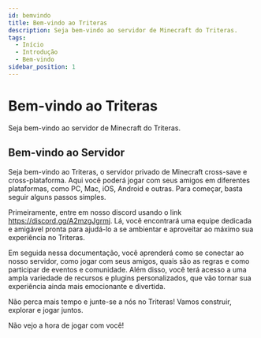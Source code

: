 ```yaml
---
id: bemvindo
title: Bem-vindo ao Triteras
description: Seja bem-vindo ao servidor de Minecraft do Triteras.
tags:
  - Início
  - Introdução
  - Bem-vindo
sidebar_position: 1
---
```


# Bem-vindo ao Triteras

Seja bem-vindo ao servidor de Minecraft do Triteras.

## Bem-vindo ao Servidor

Seja bem-vindo ao Triteras, o servidor privado de Minecraft cross-save e cross-plataforma. Aqui você poderá jogar com seus amigos em diferentes plataformas, como PC, Mac, iOS, Android e outras. Para começar, basta seguir alguns passos simples.

Primeiramente, entre em nosso discord usando o link <https://discord.gg/A2mzgJgrmj>. Lá, você encontrará uma equipe dedicada e amigável pronta para ajudá-lo a se ambientar e aproveitar ao máximo sua experiência no Triteras.

Em seguida nessa documentação, você aprenderá como se conectar ao nosso servidor, como jogar com seus amigos, quais são as regras e como participar de eventos e comunidade. Além disso, você terá acesso a uma ampla variedade de recursos e plugins personalizados, que vão tornar sua experiência ainda mais emocionante e divertida.

Não perca mais tempo e junte-se a nós no Triteras! Vamos construir, explorar e jogar juntos.

Não vejo a hora de jogar com você!
